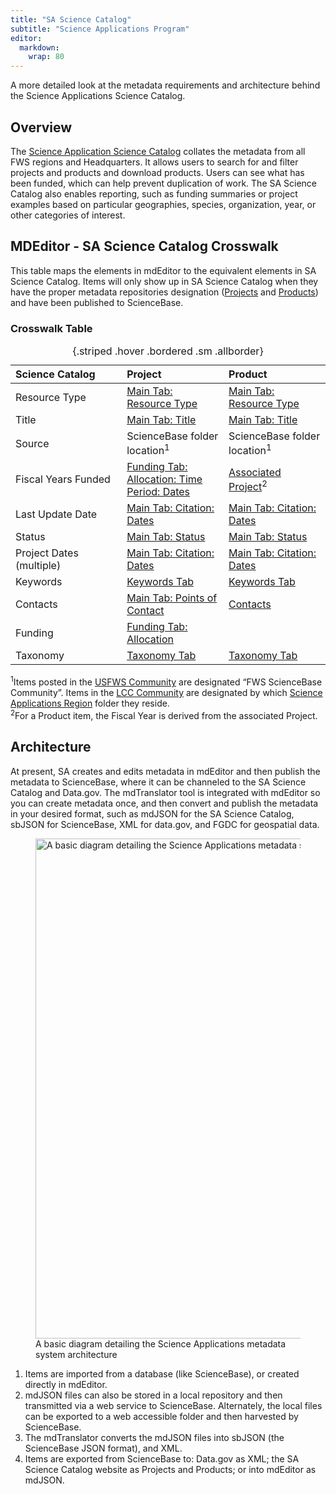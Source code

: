 ```yaml
---
title: "SA Science Catalog"
subtitle: "Science Applications Program"
editor: 
  markdown: 
    wrap: 80
---
```


A more detailed look at the metadata requirements and architecture behind the
Science Applications Science Catalog.

## Overview

The [Science Application Science Catalog](https://www.fws.gov/science/catalog)
collates the metadata from all FWS regions and Headquarters. It allows users to 
search for and filter projects and products and download products. Users can 
see what has been funded, which can help prevent duplication of work. The SA 
Science Catalog also enables reporting, such as funding summaries or project 
examples based on particular geographies, species, organization, year, or other 
categories of interest.

## MDEditor - SA Science Catalog Crosswalk

This table maps the elements in mdEditor to the equivalent elements 
in SA Science Catalog. Items will only show up in SA Science Catalog when they 
have the proper metadata repositories designation
([Projects](project_records/metadata_tab_project.qmd#metadata-repositories) and
[Products](product_records/metadata_tab_product.qmd#metadata-repositories)) and 
have been published to ScienceBase.

### Crosswalk Table
| Science Catalog      | Project            | Product            | 
|:---------------------|:-------------------|:-------------------|
| Resource Type             | [Main Tab: Resource Type](project_records/main_tab_project.qmd#resource-types-required) | [Main Tab: Resource Type](product_records/main_tab_product.qmd#resource-types-required) |
| Title                     | [Main Tab: Title](project_records/main_tab_project.qmd#title-required)                  | [Main Tab: Title](product_records/main_tab_product.qmd#title-required)                  |
| Source                    | ScienceBase folder location^1^ | ScienceBase folder location^1^ |
| Fiscal Years Funded       | [Funding Tab: Allocation: Time Period: Dates](project_records/funding_tab_project.qmd#dates-required) | [Associated Project](product_records/associated_tab_product.qmd)^2^ |
| Last Update Date          | [Main Tab: Citation: Dates](project_records/main_tab_project.qmd#dates-required)   | [Main Tab: Citation: Dates](product_records/main_tab_product.qmd#dates-required)  |
| Status                    | [Main Tab: Status](project_records/main_tab_project.qmd#status-required) | [Main Tab: Status](product_records/main_tab_product.qmd#status-required) | 
| Project Dates (multiple)  | [Main Tab: Citation: Dates](project_records/main_tab_project.qmd#dates-required)   | [Main Tab: Citation: Dates](product_records/main_tab_product.qmd#dates-required)  |
| Keywords                  | [Keywords Tab](project_records/keywords_tab_project.qmd) | [Keywords Tab](product_records/keywords_tab_product.qmd)  |
| Contacts                  | [Main Tab: Points of Contact](project_records/main_tab_project.qmd#points-of-contact-required) | [Contacts](product_records/main_tab_product.qmd#points-of-contact-required)|
| Funding                   | [Funding Tab: Allocation](project_records/funding_tab_project.qmd#funding-allocation) |    |
| Taxonomy                  | [Taxonomy Tab](project_records/taxonomy_tab_project.qmd#add-taxonomic-system) | [Taxonomy Tab](product_records/taxonomy_tab_product.qmd#add-taxonomic-system)|
: {.striped .hover .bordered .sm .allborder} 

^1^Items posted in the [USFWS Community](https://www.sciencebase.gov/catalog/item/5011a6bae4b0d78fd4e59bcd) 
are designated "FWS ScienceBase Community". 
Items in the [LCC Community](https://www.sciencebase.gov/catalog/item/4f4e476ee4b07f02db47e164) are designated
by which [Science Applications Region](https://www.sciencebase.gov/catalog/item/5b4e1c3fe4b06a6dd17df2d3) folder they reside.    
^2^For a Product item, the Fiscal Year is derived from the associated Project.  

## Architecture

At present, SA creates and edits metadata in mdEditor and then publish the
metadata to ScienceBase, where it can be channeled to the SA Science Catalog and
Data.gov. The mdTranslator tool is integrated with mdEditor so you can create
metadata once, and then convert and publish the metadata in your desired format,
such as mdJSON for the SA Science Catalog, sbJSON for ScienceBase, XML for
data.gov, and FGDC for geospatial data.

![A basic diagram detailing the Science Applications metadata system
architecture](/assets/metadata_system_architecture.png){width="800"}

1.  Items are imported from a database (like ScienceBase), or created directly
    in mdEditor.
2.  mdJSON files can also be stored in a local repository and then transmitted
    via a web service to ScienceBase. Alternately, the local files can be
    exported to a web accessible folder and then harvested by ScienceBase.
3.  The mdTranslator converts the mdJSON files into sbJSON (the ScienceBase JSON
    format), and XML.
4.  Items are exported from ScienceBase to: Data.gov as XML; the SA Science
    Catalog website as Projects and Products; or into mdEditor as mdJSON.

```{=html}
<!---
![A diagram of the Science Applications metadata system architecture that focuces on the relationship between MdEditor, ScienceBase, Data.gov, and the Science Applications Science Catalog. Blue arrow action are performed by the user. After a user publishes to ScienceBase from mdEditor, the dark brown arrow actions are triggered automatically by mdEditor and ScienceBase webservices. Green arrow actions are performed automatically by the external catalogs.](/assets/metadata_system_architecture2.png){width="800"}
--->
```
